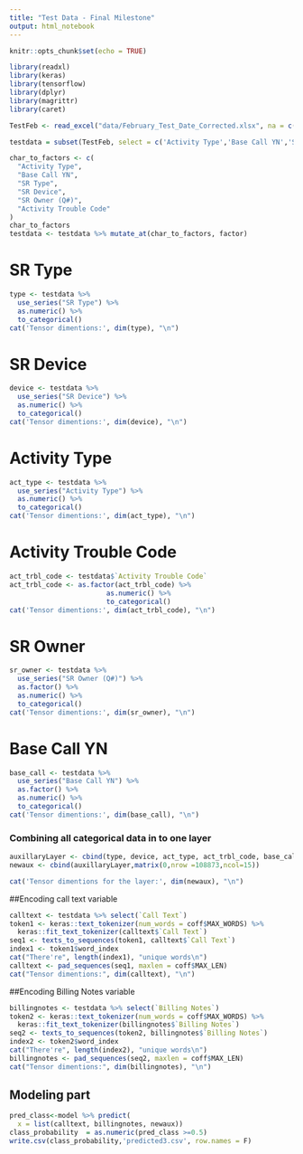 ```yaml
---
title: "Test Data - Final Milestone"
output: html_notebook
---
```


```r
knitr::opts_chunk$set(echo = TRUE)
```

```r
library(readxl)
library(keras)
library(tensorflow)
library(dplyr)
library(magrittr)
library(caret)
```

```r
TestFeb <- read_excel("data/February_Test_Date_Corrected.xlsx", na = c("", "---"), col_types = "text")

```

```r
testdata = subset(TestFeb, select = c('Activity Type','Base Call YN','SR Type','SR Device','SR Owner (Q#)','Activity Trouble Code','Item Desc','Billing Notes','Call Text'))
```


```r
char_to_factors <- c(
  "Activity Type",
  "Base Call YN",
  "SR Type",
  "SR Device",
  "SR Owner (Q#)",
  "Activity Trouble Code"
)
char_to_factors
testdata <- testdata %>% mutate_at(char_to_factors, factor)
```


# SR Type
```r
type <- testdata %>%
  use_series("SR Type") %>%
  as.numeric() %>%
  to_categorical() 
cat('Tensor dimentions:', dim(type), "\n")
```

# SR Device
```r
device <- testdata %>%
  use_series("SR Device") %>%
  as.numeric() %>%
  to_categorical() 
cat('Tensor dimentions:', dim(device), "\n")
```


# Activity Type

```r
act_type <- testdata %>%
  use_series("Activity Type") %>%
  as.numeric() %>%
  to_categorical() 
cat('Tensor dimentions:', dim(act_type), "\n")
```

# Activity Trouble Code

```r
act_trbl_code <- testdata$`Activity Trouble Code`
act_trbl_code <- as.factor(act_trbl_code) %>% 
                        as.numeric() %>%
                        to_categorical() 
cat('Tensor dimentions:', dim(act_trbl_code), "\n")

```

# SR Owner

```r
sr_owner <- testdata %>%
  use_series("SR Owner (Q#)") %>%
  as.factor() %>%
  as.numeric() %>%
  to_categorical()
cat('Tensor dimentions:', dim(sr_owner), "\n")

```

# Base Call YN

```r
base_call <- testdata %>%
  use_series("Base Call YN") %>%
  as.factor() %>%
  as.numeric() %>%
  to_categorical()
cat('Tensor dimentions:', dim(base_call), "\n")

```



### Combining all categorical data in to one layer

```r
auxillaryLayer <- cbind(type, device, act_type, act_trbl_code, base_call, sr_owner)
newaux <- cbind(auxillaryLayer,matrix(0,nrow =108873,ncol=15))

cat('Tensor dimentions for the layer:', dim(newaux), "\n")
```


##Encoding call text variable

```r
calltext <- testdata %>% select(`Call Text`)
token1 <- keras::text_tokenizer(num_words = coff$MAX_WORDS) %>%
  keras::fit_text_tokenizer(calltext$`Call Text`)
seq1 <- texts_to_sequences(token1, calltext$`Call Text`)
index1 <- token1$word_index
cat("There're", length(index1), "unique words\n")
calltext <- pad_sequences(seq1, maxlen = coff$MAX_LEN)
cat("Tensor dimentions:", dim(calltext), "\n")
```

##Encoding Billing Notes variable

```r
billingnotes <- testdata %>% select(`Billing Notes`)
token2 <- keras::text_tokenizer(num_words = coff$MAX_WORDS) %>%
  keras::fit_text_tokenizer(billingnotes$`Billing Notes`)
seq2 <- texts_to_sequences(token2, billingnotes$`Billing Notes`)
index2 <- token2$word_index
cat("There're", length(index2), "unique words\n")
billingnotes <- pad_sequences(seq2, maxlen = coff$MAX_LEN)
cat("Tensor dimentions:", dim(billingnotes), "\n")

```

## Modeling part 

```r
pred_class<-model %>% predict(
  x = list(calltext, billingnotes, newaux))
class_probability  = as.numeric(pred_class >=0.5)
write.csv(class_probability,'predicted3.csv', row.names = F)

```















